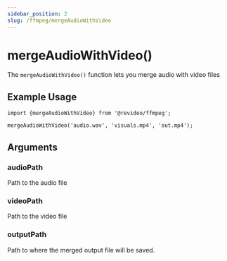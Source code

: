 ```yaml
---
sidebar_position: 2
slug: /ffmpeg/mergeAudioWithVideo
---
```


# mergeAudioWithVideo()

The `mergeAudioWithVideo()` function lets you merge audio with video files

## Example Usage

```tsx
import {mergeAudioWithVideo} from '@revideo/ffmpeg';

mergeAudioWithVideo('audio.wav', 'visuals.mp4', 'out.mp4');
```

## Arguments

### audioPath

Path to the audio file

### videoPath

Path to the video file

### outputPath

Path to where the merged output file will be saved.
